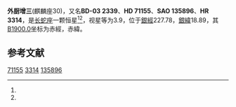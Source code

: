 {{Starbox begin
| name = 外厨增三
}}
{{Starbox observe
| epoch = [[J2000.0|J2000.0]]
| constell = [[长蛇座|长蛇座]]<ref name=SIMBAD>{{cite web
 | url=http://simbad.u-strasbg.fr/simbad/sim-id?Ident=HR+3314
 | title=Pulsating variable Star
 | publisher=Centre de Données astronomiques de Strasbourg
 | work=SIMBAD
 | accessdate=2012-07-13
 | archive-date=2019-10-03
 | archive-url=https://web.archive.org/web/20191003120038/http://simbad.u-strasbg.fr/simbad/sim-id?Ident=HR+3314
 | dead-url=no
 }}</ref><ref name=DATA>{{cite web
 | url=http://vizier.u-strasbg.fr/viz-bin/VizieR-5?-out.add=.&-source=5050&-corr=PK=HR&-out.max=9999&HR=3314
 | title=VizieR Detailed Page
 | accessdate=2012-07-13
 | archive-date=2016-03-04
 | archive-url=https://web.archive.org/web/20160304220937/http://vizier.u-strasbg.fr/viz-bin/VizieR-5?-out.add=.&-source=5050&-corr=PK=HR&-out.max=9999&HR=3314
 | dead-url=no
 }}</ref>
| 星官 = 
| ra = {{RA|8|25|39.6}}<ref name=SIMBAD /><ref name=DATA />
| dec = {{DEC|-3|54|23}}<ref name=SIMBAD /><ref name=DATA />
| appmag_v = 3.9<ref name=SIMBAD /><ref name=DATA />
}}
{{Starbox character
| class = A0V<ref name=SIMBAD /><ref name=DATA />
| b-v = -0.02<ref name=SIMBAD /><ref name=DATA />
| u-b = -0.02<ref name=SIMBAD /><ref name=DATA />
| r-i = -0.05<ref name=SIMBAD /><ref name=DATA />
| variable = 
}}
{{Starbox astrometry
| radial_v = -0.02
| prop_mo_ra = 10
| parallax = 0.026
| p_error = 
}}
{{Starbox catalog
| names =BD-03 2339，[[SAO星表|SAO]] 135896，[[HD星表|HD]] 71155，[[HR星表|HR]] 3314}}
{{Starbox reference |Simbad=HR+3314}}
{{Starbox end}}

'''外厨增三'''(麒麟座30)，又名'''BD-03 2339'''、'''HD 71155'''、'''SAO 135896'''、'''HR 3314'''，是[[长蛇座|长蛇座]]一颗恒星<ref name=SIMBAD /><ref name=DATA />，视星等为3.9，位于[[銀道座標系|銀經]]227.78，[[銀道座標系|銀緯]]18.89，其[[B1900.0|B1900.0]]坐标为赤經{{RA|8|20|39.8}}，赤緯{{DEC|-3|18.89|48}}。

== 参考文献 ==
{{reflist}}

{{star-stub}}

[[Category:HD和HDE天體|71155]]
[[Category:HR天體|3314]]
[[Category:SAO天體|135896]]